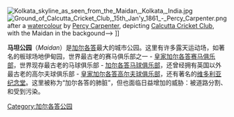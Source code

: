 [[File:Kolkata_skyline_as_seen_from_the_Maidan,_Kolkata,_India.jpg|thumb]]
[[File:Ground_of_Calcutta_Cricket_Club,_15th_Jan'y_1861_-_Percy_Carpenter.png|thumb]] after a [[watercolour_painting|watercolour]] by [[Percy_Carpenter|Percy Carpenter]], depicting [[Calcutta_Cricket_Club|Calcutta Cricket Club]], with the Maidan in the backgound--> ]]

'''马坦公园'''（''Maidan''）是[[加尔各答|加尔各答]]最大的城市公园。这里有许多露天运动场，如著名的板球场地伊甸园，世界最古老的赛马俱乐部之一 - [[皇家加尔各答赛马俱乐部|皇家加尔各答赛马俱乐部]]，世界现存最古老的马球俱乐部 - [[加尔各答马球俱乐部|加尔各答马球俱乐部]]，还曾经拥有英国以外最古老的高尔夫球俱乐部 - [[皇家加尔各答高尔夫球俱乐部|皇家加尔各答高尔夫球俱乐部]]，还有著名的[[维多利亚纪念堂|维多利亚纪念堂]]。这里被称为“加尔各答的肺脏”，但也面临日益增加的威胁：被道路分割、和受到污染。<!-- It is bordered by [[Chowringhee_Avenue|Chowringhee Avenue]], [[B.B.D._Bagh|B.B.D. Bagh]] and [[Strand_Road|Strand Road]]. -->

[[Category:加尔各答公园|Category:加尔各答公园]]